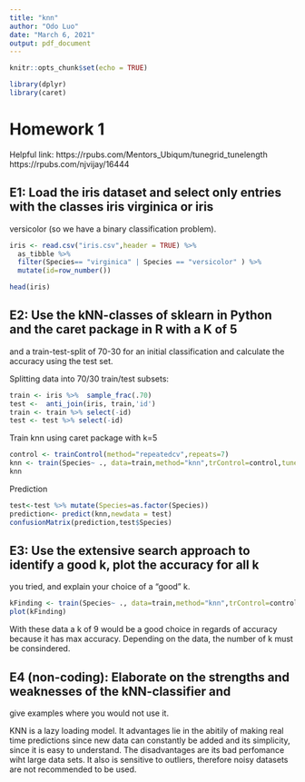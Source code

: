```yaml
---
title: "knn"
author: "Odo Luo"
date: "March 6, 2021"
output: pdf_document
---
```


```r
knitr::opts_chunk$set(echo = TRUE)
```
```r
library(dplyr)
library(caret)
```

# Homework 1 

Helpful link:
https://rpubs.com/Mentors_Ubiqum/tunegrid_tunelength
https://rpubs.com/njvijay/16444

## E1: Load the iris dataset and select only entries with the classes iris virginica or iris
versicolor (so we have a binary classification problem). 

```r
iris <- read.csv("iris.csv",header = TRUE) %>% 
  as_tibble %>% 
  filter(Species== "virginica" | Species == "versicolor" ) %>% 
  mutate(id=row_number())

head(iris)
```


## E2: Use the kNN-classes of sklearn in Python and the caret package in R with a K of 5
and a train-test-split of 70-30 for an initial classification and calculate the accuracy
using the test set. 

Splitting data into 70/30 train/test subsets:
```r
train <- iris %>%  sample_frac(.70) 
test <-  anti_join(iris, train,'id')
train <- train %>% select(-id)
test <- test %>% select(-id)
```

Train knn using caret package with k=5
```r
control <- trainControl(method="repeatedcv",repeats=7)
knn <- train(Species~ ., data=train,method="knn",trControl=control,tuneLength=10,tuneGrid=data.frame(k=5))
knn
```
Prediction
```r
test<-test %>% mutate(Species=as.factor(Species))
prediction<- predict(knn,newdata = test)
confusionMatrix(prediction,test$Species)
```

## E3: Use the extensive search approach to identify a good k, plot the accuracy for all k
you tried, and explain your choice of a "good" k. 

```r
kFinding <- train(Species~ ., data=train,method="knn",trControl=control,tuneLength=20)
plot(kFinding)
```

With these data a k of 9 would be a good choice in regards of accuracy because it has max accuracy. Depending on the data, the number of k must be consindered.

## E4 (non-coding): Elaborate on the strengths and weaknesses of the kNN-classifier and
give examples where you would not use it. 

KNN is a lazy loading model. It advantages lie in the abitily of making real time predictions since new data can constantly be added and its simplicity, since it is easy to understand. The disadvantages are its bad perfomance wiht large data sets. It also is sensitive to outliers, therefore noisy datasets are not recommended to be used. 
